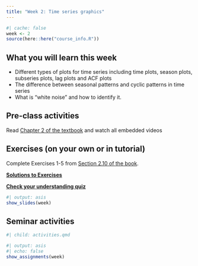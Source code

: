 ```yaml
---
title: "Week 2: Time series graphics"
---
```


```r
#| cache: false
week <- 2
source(here::here("course_info.R"))
```

## What you will learn this week

* Different types of plots for time series including time plots, season plots, subseries plots, lag plots and ACF plots
* The difference between seasonal patterns and cyclic patterns in time series
* What is "white noise" and how to identify it.

## Pre-class activities

Read [Chapter 2 of the textbook](https://otexts.com/fpp3/graphics.html) and watch all embedded videos

## Exercises (on your own or in tutorial)

Complete Exercises 1-5 from [Section 2.10 of the book](https://otexts.com/fpp3/graphics-exercises.html).

[**Solutions to Exercises**](ex2-sol.qmd)

[**Check your understanding quiz**](https://learning.monash.edu/mod/quiz/view.php?id=2335754)

```r
#| output: asis
show_slides(week)
```

## Seminar activities

```r
#| child: activities.qmd
```


```r
#| output: asis
#| echo: false
show_assignments(week)
```
